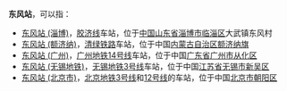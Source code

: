 '''东风站'''，可以指：

* [[东风站_(淄博)|东风站 (淄博)]]，[[胶济线|胶济线]]车站，位于[[中国|中国]][[山东省|山东省]][[淄博市|淄博市]][[临淄区|临淄区]]大武镇东风村
* [[东风站_(额济纳)|东风站 (额济纳)]]，[[清绿铁路|清绿铁路]]车站，位于中国[[内蒙古自治区|内蒙古自治区]][[额济纳旗|额济纳旗]]
* [[东风站_(广州)|东风站 (广州)]]，[[广州地铁14号线|广州地铁14号线]]车站，位于中国[[广东省|广东省]][[广州市|广州市]][[从化区|从化区]]
* [[东风站_(无锡地铁)|东风站 (无锡地铁)]]，[[无锡地铁3号线|无锡地铁3号线]]车站，位于中国[[江苏省|江苏省]][[无锡市|无锡市]][[新吴区|新吴区]]
* [[东风站_(北京市)|东风站 (北京市)]]，[[北京地铁|北京地铁]][[北京地铁3号线|3号线]]和[[北京地铁12号线|12号线]]的车站，位于中国[[北京市|北京市]][[朝阳区|朝阳区]]
{{disambig|cat=三字车站名消歧义}}